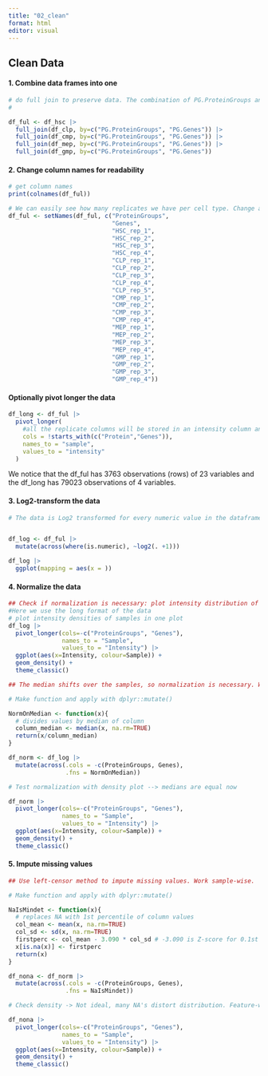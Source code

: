```yaml
---
title: "02_clean"
format: html
editor: visual
---
```


## Clean Data

#### 1. Combine data frames into one

```r

# do full join to preserve data. The combination of PG.ProteinGroups and PG.Genes is the same for all data frames, so we join by both columns
#

df_ful <- df_hsc |> 
  full_join(df_clp, by=c("PG.ProteinGroups", "PG.Genes")) |> 
  full_join(df_cmp, by=c("PG.ProteinGroups", "PG.Genes")) |> 
  full_join(df_mep, by=c("PG.ProteinGroups", "PG.Genes")) |>
  full_join(df_gmp, by=c("PG.ProteinGroups", "PG.Genes")) 
```

#### 2. Change column names for readability

```r

# get column names
print(colnames(df_ful))

# We can easily see how many replicates we have per cell type. Change all column names at once
df_ful <- setNames(df_ful, c("ProteinGroups",
                             "Genes",
                             "HSC_rep_1",
                             "HSC_rep_2",
                             "HSC_rep_3",
                             "HSC_rep_4",
                             "CLP_rep_1",
                             "CLP_rep_2",
                             "CLP_rep_3",
                             "CLP_rep_4",
                             "CLP_rep_5",
                             "CMP_rep_1",
                             "CMP_rep_2",
                             "CMP_rep_3",
                             "CMP_rep_4",
                             "MEP_rep_1",
                             "MEP_rep_2",
                             "MEP_rep_3",
                             "MEP_rep_4",
                             "GMP_rep_1",
                             "GMP_rep_2",
                             "GMP_rep_3",
                             "GMP_rep_4"))
```

#### Optionally pivot longer the data

```r
df_long <- df_ful |> 
  pivot_longer(
    #all the replicate columns will be stored in an intensity column and a sample column
    cols = !starts_with(c("Protein","Genes")), 
    names_to = "sample", 
    values_to = "intensity"
  )
```

We notice that the df_ful has 3763 observations (rows) of 23 variables and the df_long has 79023 observations of 4 variables.

#### 3. Log2-transform the data

```r

# The data is Log2 transformed for every numeric value in the dataframe with pseudo-count of 1 (to avoid zeros and negative values), to compress the range of intensities and achieve a log-normal distribution.


df_log <- df_ful |> 
  mutate(across(where(is.numeric), ~log2(. +1)))
```

```r



df_log |> 
  ggplot(mapping = aes(x = ))
```

#### 4. Normalize the data

```r

## Check if normalization is necessary: plot intensity distribution of each sample
#Here we use the long format of the data
# plot intensity densities of samples in one plot
df_log |> 
  pivot_longer(cols=-c("ProteinGroups", "Genes"), 
               names_to = "Sample",
               values_to = "Intensity") |> 
  ggplot(aes(x=Intensity, colour=Sample)) +
  geom_density() +
  theme_classic()
```

```r

## The median shifts over the samples, so normalization is necessary. We will use normalization to the median of each sample

# Make function and apply with dplyr::mutate()

NormOnMedian <- function(x){
  # divides values by median of column
  column_median <- median(x, na.rm=TRUE)
  return(x/column_median)
}

df_norm <- df_log |> 
  mutate(across(.cols = -c(ProteinGroups, Genes),
                .fns = NormOnMedian))
```

```r

# Test normalization with density plot --> medians are equal now

df_norm |> 
  pivot_longer(cols=-c("ProteinGroups", "Genes"), 
               names_to = "Sample",
               values_to = "Intensity") |> 
  ggplot(aes(x=Intensity, colour=Sample)) +
  geom_density() +
  theme_classic()

```

#### 5. Impute missing values

```r

## Use left-censor method to impute missing values. Work sample-wise.

# Make function and apply with dplyr::mutate()

NaIsMindet <- function(x){
  # replaces NA with 1st percentile of column values
  col_mean <- mean(x, na.rm=TRUE)
  col_sd <- sd(x, na.rm=TRUE)
  firstperc <- col_mean - 3.090 * col_sd # -3.090 is Z-score for 0.1st percentile
  x[is.na(x)] <- firstperc
  return(x)
}

df_nona <- df_norm |> 
  mutate(across(.cols = -c(ProteinGroups, Genes),
                .fns = NaIsMindet))

```

```r
# Check density -> Not ideal, many NA's distort distribution. Feature-wise would be ideal, b ut couldn't figure out how to operate NaIsMindet row-wise

df_nona |> 
  pivot_longer(cols=-c("ProteinGroups", "Genes"), 
               names_to = "Sample",
               values_to = "Intensity") |> 
  ggplot(aes(x=Intensity, colour=Sample)) +
  geom_density() +
  theme_classic()
```
